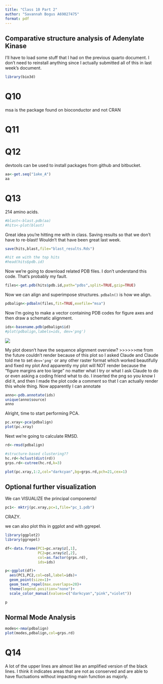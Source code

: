 ```yaml
---
title: "Class 10 Part 2"
author: "Savannah Bogus A69027475"
format: pdf
---
```


## Comparative structure analysis of Adenylate Kinase

I'll have to load some stuff that I had on the previous quarto document. I don't need to reinstall anything since I actually submitted all of this in last week's document. 

```r
library(bio3d)
```


# Q10

msa is the package found on bioconductor and not CRAN

# Q11

# Q12

devtools can be used to install packages from github and bitbucket. 
```r
aa<-get.seq("1ake_A")
aa
```

# Q13

214 amino acids. 

```r
#blast<-blast.pdb(aa)
#hits<-plot(blast)

```
Great idea you're hitting me with in class. Saving results so that we don't have to re-blast! Wouldn't that have been great last week.

```r
save(hits,blast,file="blast_results.Rds")
```

```r
#hit em with the top hits
#head(hits$pdb.id)
```
Now we're going to download related PDB files. I don't understand this code. That's probably my fault. 
```r
files<-get.pdb(hits$pdb.id,path="pdbs",split=TRUE,gzip=TRUE)
```

Now we can align and superimpose structures. `pdbaln()` is how we align.

```r
pdbalign<-pdbaln(files,fit=TRUE,exefile="msa")
```

Now I'm going to make a vector containing PDB codes for figure axes and then draw a schematic alignment.

```r
ids<-basename.pdb(pdbalign$id)
#plot(pdbalign,labels=ids, dev='png')
```

![](000021.png)

My plot doesn't have the sequence alignment overview? 
>>>>>>me from the future couldn't render because of this plot so I asked Claude and Claude told me to set `dev='png'` or any other raster format which worked beautifully and fixed my plot
And apparently my plot will NOT render because the "figure margins are too large" no matter what I try or what I ask Claude to do or even asking a coding friend what to do. I inserted the png so you know I did it, and then I made the plot code a comment so that I can actually render this whole thing. 
Now apparently I can annotate

```r
anno<-pdb.annotate(ids)
unique(anno$source)
anno
```

Alright, time to start performing PCA.

```r
pc.xray<-pca(pdbalign)
plot(pc.xray)
```
Next we're going to calculate RMSD.

```r
rd<-rmsd(pdbalign)

#structure-based clustering??
hc.rd<-hclust(dist(rd))
grps.rd<-cutree(hc.rd,k=3)

plot(pc.xray,1:2,col="darkcyan",bg=grps.rd,pch=21,cex=1)
```
## Optional further visualization

We can VISUALIZE the principal components!

```r
pc1<- mktrj(pc.xray,pc=1,file="pc_1.pdb")
```

CRAZY.

we can also plot this in ggplot and with ggrepel.

```r
library(ggplot2)
library(ggrepel)

df<-data.frame(PC1=pc.xray$z[,1],
               PC2=pc.xray$z[,2],
               col=as.factor(grps.rd),
               ids=ids)

p<-ggplot(df)+
  aes(PC1,PC2,col=col,label=ids)+
  geom_point(size=1)+
  geom_text_repel(max.overlaps=20)+
  theme(legend.position="none")+
  scale_color_manual(values=c("darkcyan","pink","violet"))

p
```

## Normal Mode Analysis

```r
modes<-nma(pdbalign)
plot(modes,pdbalign,col=grps.rd)
```

# Q14 

A lot of the upper lines are almost like an amplified version of the black lines. I think it indicates areas that are not as conserved and are able to have fluctuations without impacting main function as majorly. 
